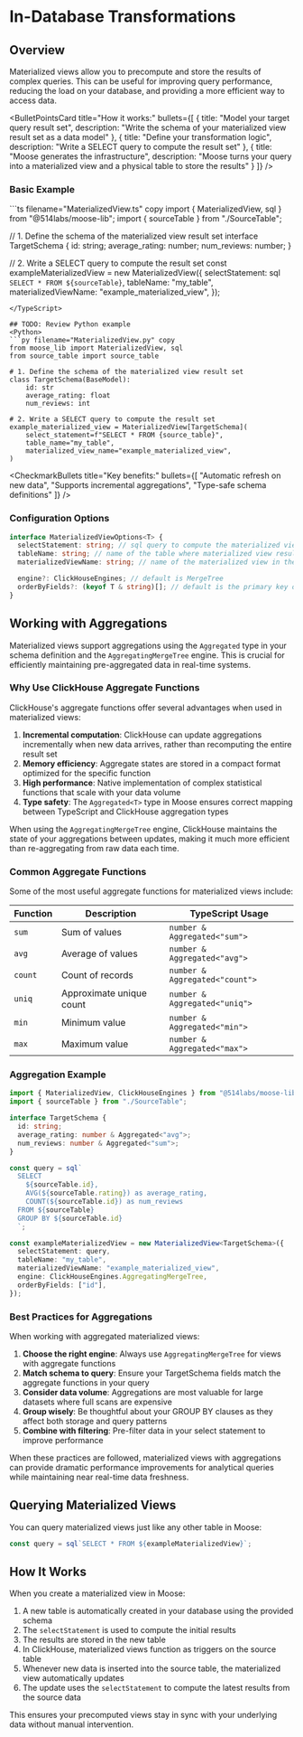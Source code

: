 
# In-Database Transformations

<LanguageSwitcher />

## Overview
Materialized views allow you to precompute and store the results of complex queries. This can be useful for improving query performance, reducing the load on your database, and providing a more efficient way to access data.

<BulletPointsCard
  title="How it works:"
  bullets={[
    {
      title: "Model your target query result set",
      description: "Write the schema of your materialized view result set as a data model"
    },
    {
      title: "Define your transformation logic",
      description: "Write a SELECT query to compute the result set"
    },
    {
      title: "Moose generates the infrastructure",
      description: "Moose turns your query into a materialized view and a physical table to store the results"
    }
  ]}
/>

### Basic Example

<TypeScript>
```ts filename="MaterializedView.ts" copy
import { MaterializedView, sql } from "@514labs/moose-lib";
import { sourceTable } from "./SourceTable";

// 1. Define the schema of the materialized view result set
interface TargetSchema {
  id: string;
  average_rating: number;
  num_reviews: number;
}

// 2. Write a SELECT query to compute the result set
const exampleMaterializedView = new MaterializedView<TargetSchema>({
  selectStatement: sql` SELECT * FROM ${sourceTable}`,
  tableName: "my_table",
  materializedViewName: "example_materialized_view",
});
```
</TypeScript>

## TODO: Review Python example
<Python>
```py filename="MaterializedView.py" copy
from moose_lib import MaterializedView, sql
from source_table import source_table

# 1. Define the schema of the materialized view result set
class TargetSchema(BaseModel):
    id: str
    average_rating: float
    num_reviews: int

# 2. Write a SELECT query to compute the result set
example_materialized_view = MaterializedView[TargetSchema](
    select_statement=f"SELECT * FROM {source_table}",
    table_name="my_table",
    materialized_view_name="example_materialized_view",
)
```
</Python>




<CheckmarkBullets
  title="Key benefits:"
  bullets={[
    "Automatic refresh on new data",
    "Supports incremental aggregations",
    "Type-safe schema definitions"
  ]}
/>

### Configuration Options

```typescript filename="ViewOptions.ts"
interface MaterializedViewOptions<T> {
  selectStatement: string; // sql query to compute the materialized view
  tableName: string; // name of the table where materialized view result set will be stored
  materializedViewName: string; // name of the materialized view in the database

  engine?: ClickHouseEngines; // default is MergeTree
  orderByFields?: (keyof T & string)[]; // default is the primary key of the source table
}
```

## Working with Aggregations

Materialized views support aggregations using the `Aggregated` type in your schema definition and the `AggregatingMergeTree` engine. This is crucial for efficiently maintaining pre-aggregated data in real-time systems.

### Why Use ClickHouse Aggregate Functions

ClickHouse's aggregate functions offer several advantages when used in materialized views:

1. **Incremental computation**: ClickHouse can update aggregations incrementally when new data arrives, rather than recomputing the entire result set
2. **Memory efficiency**: Aggregate states are stored in a compact format optimized for the specific function
3. **High performance**: Native implementation of complex statistical functions that scale with your data volume
4. **Type safety**: The `Aggregated<T>` type in Moose ensures correct mapping between TypeScript and ClickHouse aggregation types

When using the `AggregatingMergeTree` engine, ClickHouse maintains the state of your aggregations between updates, making it much more efficient than re-aggregating from raw data each time.

### Common Aggregate Functions

Some of the most useful aggregate functions for materialized views include:

| Function | Description | TypeScript Usage |
|----------|-------------|-----------------|
| `sum` | Sum of values | `number & Aggregated<"sum">` |
| `avg` | Average of values | `number & Aggregated<"avg">` |
| `count` | Count of records | `number & Aggregated<"count">` |
| `uniq` | Approximate unique count | `number & Aggregated<"uniq">` |
| `min` | Minimum value | `number & Aggregated<"min">` |
| `max` | Maximum value | `number & Aggregated<"max">` |

### Aggregation Example

```ts filename="Aggregations.ts" copy
import { MaterializedView, ClickHouseEngines } from "@514labs/moose-lib";
import { sourceTable } from "./SourceTable";

interface TargetSchema {
  id: string;
  average_rating: number & Aggregated<"avg">;
  num_reviews: number & Aggregated<"sum">;
}

const query = sql`
  SELECT 
    ${sourceTable.id}, 
    AVG(${sourceTable.rating}) as average_rating, 
    COUNT(${sourceTable.id}) as num_reviews 
  FROM ${sourceTable}
  GROUP BY ${sourceTable.id}
  `;

const exampleMaterializedView = new MaterializedView<TargetSchema>({
  selectStatement: query,
  tableName: "my_table",
  materializedViewName: "example_materialized_view",
  engine: ClickHouseEngines.AggregatingMergeTree, 
  orderByFields: ["id"],
});
```

### Best Practices for Aggregations

When working with aggregated materialized views:

1. **Choose the right engine**: Always use `AggregatingMergeTree` for views with aggregate functions
2. **Match schema to query**: Ensure your TargetSchema fields match the aggregate functions in your query
3. **Consider data volume**: Aggregations are most valuable for large datasets where full scans are expensive
4. **Group wisely**: Be thoughtful about your GROUP BY clauses as they affect both storage and query patterns
5. **Combine with filtering**: Pre-filter data in your select statement to improve performance

When these practices are followed, materialized views with aggregations can provide dramatic performance improvements for analytical queries while maintaining near real-time data freshness.

## Querying Materialized Views

You can query materialized views just like any other table in Moose:

```ts filename="QueryingMaterializedView.ts" copy
const query = sql`SELECT * FROM ${exampleMaterializedView}`;
```

## How It Works

When you create a materialized view in Moose:

1. A new table is automatically created in your database using the provided schema
2. The `selectStatement` is used to compute the initial results
3. The results are stored in the new table
4. In ClickHouse, materialized views function as triggers on the source table
5. Whenever new data is inserted into the source table, the materialized view automatically updates
6. The update uses the `selectStatement` to compute the latest results from the source data

This ensures your precomputed views stay in sync with your underlying data without manual intervention.











